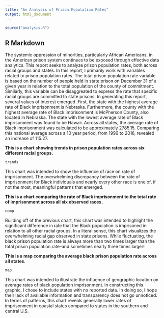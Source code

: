 ```yaml
---
title: "An Analysis of Prison Population Rates"
output: html_document
---
```


```r
source("analysis.R")
```

## R Markdown
The systemic oppression of minorities, particularly African Americans, in the American prison system continues to be exposed through effective data analytics. This report seeks to analyze prison population rates, both across racial groups and states. In this report, I primarily work with variables related to prison population rates. The total prison population rate variable is based on the number of people held in state prison on December 31 of a given year in relation to the total population of the county of commitment. Similarly, this variable can be disaggreated to express the rate that specific racial groups are committed to state prisons.
In generating this report, several values of interest emerged. First, the state with the highest average rate of Black imprisonment is Nebraska. Furthermore, the county with the highest average rate of Black imprisonment is McPherson County, also located in Nebraska. The state with the lowest average rate of Black imprisonment was found to be Hawaii. Across all states, the average rate of Black imprisonment was calculated to be approximately 2785.15. Comparing this national average across a 10 year period, from 1996 to 2016, revealed an increase of 115.27.

**This is a chart showing trends in prison population rates across six different racial groups.**

```r
trends
```
This chart was intended to show the influence of race on rate of imprisonment. The overwhelming discrepancy between the rate of imprisonment for Black individuals and nearly every other race is one of, if not the most, meaningful patterns that emerged.

**This is a chart comparing the rate of Black imprisonment to the total rate of imprisonment across all six observed races.**


```r
comp
```
Building off of the previous chart, this chart was intended to highlight the significant difference in rate that the Black population is imprisoned in relation to all other racial groups. In a literal sense, this chart visualizes the overwhelming racial gap observed in state prisons. While fluctuating, the black prison population rate is always more than two times larger than the total prison population rate--and sometimes nearly three times larger!

**This is a map comparing the average black prison population rate across all states.**

```r
map
```
This chart was intended to illustrate the influence of geographic location on average rates of black population imprisonment. In constructing this graphic, I chose to include states with no reported data. In doing so, I hope their lack of available information and transparency does not go unnoticed. In terms of patterns, this chart reveals generally lower rates of imprisonment in coastal states compared to states in the southern and central U.S.